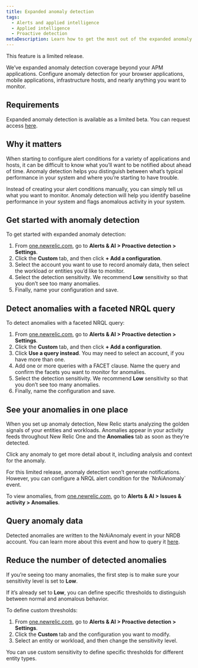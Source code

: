 ```yaml
---
title: Expanded anomaly detection
tags:
  - Alerts and applied intelligence
  - Applied intelligence
  - Proactive detection
metaDescription: Learn how to get the most out of the expanded anomaly detection limited release.
---
```


<Callout variant="important">
  This feature is a limited release.
</Callout>

We’ve expanded anomaly detection coverage beyond your APM applications. Configure anomaly detection for your browser applications, mobile applications, infrastructure hosts, and nearly anything you want to monitor.

## Requirements

Expanded anomaly detection is available as a limited beta. You can request access [here](https://sgnf.typeform.com/to/Y9pRHOTa).

## Why it matters

When starting to configure alert conditions for a variety of applications and hosts, it can be difficult to know what you’ll want to be notified about ahead of time. Anomaly detection helps you distinguish between what’s typical performance in your system and where you’re starting to have trouble.

Instead of creating your alert conditions manually, you can simply tell us what you want to monitor. Anomaly detection will help you identify baseline performance in your system and flags anomalous activity in your system.

## Get started with anomaly detection

To get started with expanded anomaly detection:

1. From [one.newrelic.com](https://one.newrelic.com), go to **Alerts & AI > Proactive detection > Settings**.
2. Click the **Custom** tab, and then click **+ Add a configuration**.
3. Select the account you want to use to record anomaly data, then select the workload or entities you’d like to monitor.
4. Select the detection sensitivity. We recommend **Low** sensitivity so that you don’t see too many anomalies.
5. Finally, name your configuration and save.

## Detect anomalies with a faceted NRQL query

To detect anomalies with a faceted NRQL query:

1. From [one.newrelic.com](https://one.newrelic.com), go to **Alerts & AI > Proactive detection > Settings**.
2. Click the **Custom** tab, and then click **+ Add a configuration**.
3. Click **Use a query instead**. You may need to select an account, if you have more than one.
4. Add one or more queries with a FACET clause. Name the query and confirm the facets you want to monitor for anomalies.
5. Select the detection sensitivity. We recommend **Low** sensitivity so that you don’t see too many anomalies.
6. Finally, name the configuration and save.

## See your anomalies in one place

When you set up anomaly detection, New Relic starts analyzing the golden signals of your entities and workloads. Anomalies appear in your activity feeds throughout New Relic One and the **Anomalies** tab as soon as they’re detected.

Click any anomaly to get more detail about it, including analysis and context for the anomaly.

<Callout variant="tip">
  For this limited release, anomaly detection won’t generate notifications. However, you can configure a NRQL alert condition for the `NrAiAnomaly` event.
</Callout>

To view anomalies, from [one.newrelic.com](https://one.newrelic.com), go to **Alerts & AI > Issues & activity > Anomalies**.

## Query anomaly data

Detected anomalies are written to the NrAiAnomaly event in your NRDB account. You can learn more about this event and how to query it [here](/docs/alerts-applied-intelligence/applied-intelligence/proactive-detection/proactive-detection-applied-intelligence/#anomaly-events).

## Reduce the number of detected anomalies

If you’re seeing too many anomalies, the first step is to make sure your sensitivity level is set to **Low**.

If it’s already set to **Low**, you can define specific thresholds to distinguish between normal and anomalous behavior.

To define custom thresholds:

1. From [one.newrelic.com](https://one.newrelic.com), go to **Alerts & AI > Proactive detection > Settings**.
2. Click the **Custom** tab and the configuration you want to modify.
3. Select an entity or workload, and then change the sensitivity level.

You can use custom sensitivity to define specific thresholds for different entity types.
